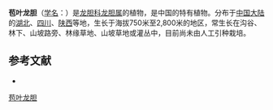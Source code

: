 {{Speciesbox
| name = 苞叶龙胆
| status = 
| status_system = 
| image =
| genus = Gentiana
| species = incompta
| authority = H. Smith
}}

'''苞叶龙胆'''（[[学名|学名]]：{{lang|la|''Gentiana incompta''}}）是[[龙胆科|龙胆科]][[龙胆属|龙胆属]]的植物，是中国的特有植物。分布于[[中国大陆|中国大陆]]的[[湖北|湖北]]、[[四川|四川]]、[[陕西|陕西]]等地，生长于海拔750米至2,800米的地区，常生长在沟谷、林下、山坡路旁、林缘草地、山坡草地或灌丛中，目前尚未由人工引种栽培。

== 参考文献 ==
<div class="references-small">
* {{cite web| url =http://www.bioinfo.cn/db05/KmzwSpecies.php?action=view&id=7894| title =苞叶龙胆| work =《中国高等植物数据库全库》| publisher =中国科学院微生物研究所| author =昆明植物研究所| accessdate =2009-02-24| deadurl =yes| archiveurl =https://web.archive.org/web/20160305073151/http://www.bioinfo.cn/db05/KmzwSpecies.php?action=view&id=7894| archivedate =2016-03-05}}
</div>
{{Taxonbar|from=Q15227330}}

[[Category:龙胆属|苞叶龙胆]]


{{植物小作品}}